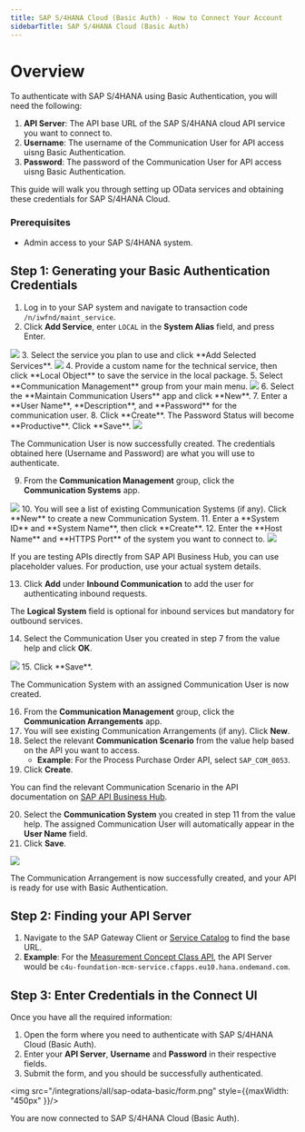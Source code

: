 ```yaml
---
title: SAP S/4HANA Cloud (Basic Auth) - How to Connect Your Account
sidebarTitle: SAP S/4HANA Cloud (Basic Auth)
---
```


# Overview

To authenticate with SAP S/4HANA using Basic Authentication, you will need the following:

1. **API Server**: The API base URL of the SAP S/4HANA cloud API service you want to connect to.
2. **Username**: The username of the Communication User for API access uisng Basic Authentication.
3. **Password**: The password of the Communication User for API access uisng Basic Authentication.


This guide will walk you through setting up OData services and obtaining these credentials for SAP S/4HANA Cloud.

### Prerequisites

- Admin access to your SAP S/4HANA system.

## Step 1: Generating your Basic Authentication Credentials

1. Log in to your SAP system and navigate to transaction code `/n/iwfnd/maint_service`.
2. Click **Add Service**, enter `LOCAL` in the **System Alias** field, and press Enter.
<img src="/integrations/all/sap-odata-oauth2-cc/add_service.png" />
3. Select the service you plan to use and click **Add Selected Services**.
<img src="/integrations/all/sap-odata-oauth2-cc/select_service.png" />
4. Provide a custom name for the technical service, then click **Local Object** to save the service in the local package.
5. Select **Communication Management** group from your main menu.
<img src="/integrations/all/sap-odata-basic/communication_management.png" />
6. Select the **Maintain Communication Users** app and click **New**.
7. Enter a **User Name**, **Description**, and **Password** for the communication user.
8. Click **Create**. The Password Status will become **Productive**. Click **Save**.
<img src="/integrations/all/sap-odata-basic/new_user.png" />

<Note>The Communication User is now successfully created. The credentials obtained here (Username and Password) are what you will use to authenticate.</Note>

9. From the **Communication Management** group, click the **Communication Systems** app.
<img src="/integrations/all/sap-odata-basic/communication_management.png" />
10. You will see a list of existing Communication Systems (if any). Click **New** to create a new Communication System.
11. Enter a **System ID** and **System Name**, then click **Create**.
12. Enter the **Host Name** and **HTTPS Port** of the system you want to connect to.
<img src="/integrations/all/sap-odata-basic/communication_system_config.png" />

<Note>If you are testing APIs directly from SAP API Business Hub, you can use placeholder values. For production, use your actual system details.</Note>

13. Click **Add** under **Inbound Communication** to add the user for authenticating inbound requests.

<Note>The **Logical System** field is optional for inbound services but mandatory for outbound services.</Note>

14. Select the Communication User you created in step 7 from the value help and click **OK**.
<img src="/integrations/all/sap-odata-basic/inbound_communication_user.png" />
15. Click **Save**.

The Communication System with an assigned Communication User is now created.

16. From the **Communication Management** group, click the **Communication Arrangements** app.
17. You will see existing Communication Arrangements (if any). Click **New**.
18. Select the relevant **Communication Scenario** from the value help based on the API you want to access.
    - **Example**: For the Process Purchase Order API, select `SAP_COM_0053`.
19. Click **Create**.

<Note>You can find the relevant Communication Scenario in the API documentation on [SAP API Business Hub](https://api.sap.com/content-type/API/apis/ODATA).</Note>

20. Select the **Communication System** you created in step 11 from the value help. The assigned Communication User will automatically appear in the **User Name** field.
21. Click **Save**.
<img src="/integrations/all/sap-odata-basic/communication_arrangement.png" />

The Communication Arrangement is now successfully created, and your API is ready for use with Basic Authentication.


## Step 2: Finding your API Server

1. Navigate to the SAP Gateway Client or [Service Catalog](https://api.sap.com/content-type/API/apis/ODATAV4) to find the base URL.
2. **Example**: For the [Measurement Concept Class API](https://api.sap.com/api/MeasurementConceptClassAPI/overview), the API Server would be `c4u-foundation-mcm-service.cfapps.eu10.hana.ondemand.com`.

## Step 3: Enter Credentials in the Connect UI

Once you have all the required information:

1. Open the form where you need to authenticate with SAP S/4HANA Cloud (Basic Auth).
2. Enter your **API Server**, **Username** and **Password** in their respective fields.
3. Submit the form, and you should be successfully authenticated.

<img src="/integrations/all/sap-odata-basic/form.png" style={{maxWidth: "450px" }}/>

You are now connected to SAP S/4HANA Cloud (Basic Auth).
